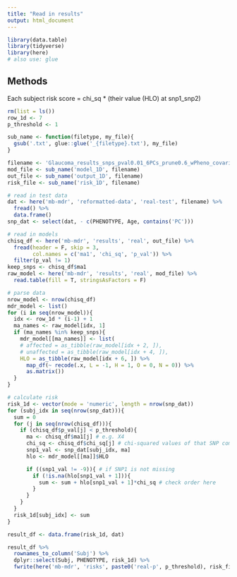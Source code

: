 ```yaml
---
title: "Read in results"
output: html_document
---
```


```r
library(data.table)
library(tidyverse)
library(here)
# also use: glue
```

## Methods
Each subject risk score = chi_sq * (their value (HLO) at snp1_snp2)

```r
rm(list = ls())
row_1d <- 7
p_threshold <- 1

sub_name <- function(filetype, my_file){
  gsub('.txt', glue::glue('_{filetype}.txt'), my_file)
}

filename <- 'Glaucoma_results_snps_pval0.01_6PCs_prune0.6_wPheno_covariates.txt'
mod_file <- sub_name('model_1D', filename)
out_file <- sub_name('output_1D', filename)
risk_file <- sub_name('risk_1D', filename)

# read in test data
dat <- here('mb-mdr', 'reformatted-data', 'real-test', filename) %>% 
  fread() %>% 
  data.frame()
snp_dat <- select(dat, - c(PHENOTYPE, Age, contains('PC')))

# read in models
chisq_df <- here('mb-mdr', 'results', 'real', out_file) %>%
  fread(header = F, skip = 3, 
        col.names = c('ma1', 'chi_sq', 'p_val')) %>% 
  filter(p_val != 1)
keep_snps <- chisq_df$ma1
raw_model <- here('mb-mdr', 'results', 'real', mod_file) %>%
  read.table(fill = T, stringsAsFactors = F)

# parse data
nrow_model <- nrow(chisq_df)
mdr_model <- list()
for (i in seq(nrow_model)){
  idx <- row_1d * (i-1) + 1
  ma_names <- raw_model[idx, 1]
  if (ma_names %in% keep_snps){
    mdr_model[[ma_names]] <- list(
    # affected = as_tibble(raw_model[idx + 2, ]),
    # unaffected = as_tibble(raw_model[idx + 4, ]),
    HLO = as_tibble(raw_model[idx + 6, ]) %>%
      map_df(~ recode(.x, L = -1, H = 1, O = 0, N = 0)) %>%
      as.matrix())
  }
}

# calculate risk
risk_1d <- vector(mode = 'numeric', length = nrow(snp_dat))
for (subj_idx in seq(nrow(snp_dat))){
  sum = 0
  for (j in seq(nrow(chisq_df))){
    if (chisq_df$p_val[j] < p_threshold){
      ma <- chisq_df$ma1[j] # e.g. X4
      chi_sq <- chisq_df$chi_sq[j] # chi-squared values of that SNP comb
      snp1_val <- snp_dat[subj_idx, ma]
      hlo <- mdr_model[[ma]]$HLO

      if ((snp1_val != -9)){ # if SNP1 is not missing
        if (!is.na(hlo[snp1_val + 1])){
          sum <- sum + hlo[snp1_val + 1]*chi_sq # check order here        
        }
      }
    }
  }
  risk_1d[subj_idx] <- sum
}

result_df <- data.frame(risk_1d, dat)

result_df %>% 
  rownames_to_column('Subj') %>%
  dplyr::select(Subj, PHENOTYPE, risk_1d) %>%
  fwrite(here('mb-mdr', 'risks', paste0('real-p', p_threshold), risk_file))
```

